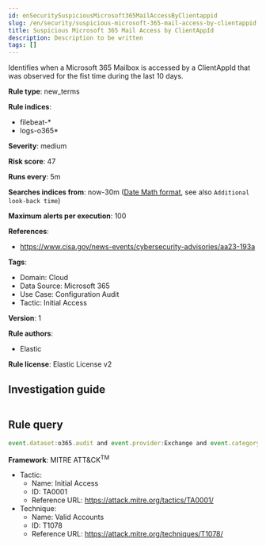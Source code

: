 ```yaml
---
id: enSecuritySuspiciousMicrosoft365MailAccessByClientappid
slug: /en/security/suspicious-microsoft-365-mail-access-by-clientappid
title: Suspicious Microsoft 365 Mail Access by ClientAppId
description: Description to be written
tags: []
---
```


<div id="suspicious-microsoft-365-mail-access-by-clientappid"></div>

Identifies when a Microsoft 365 Mailbox is accessed by a ClientAppId that was observed for the fist time during the last 10 days.

**Rule type**: new_terms

**Rule indices**: 

* filebeat-*
* logs-o365*

**Severity**: medium

**Risk score**: 47

**Runs every**: 5m

**Searches indices from**: now-30m ([Date Math format](((ref))/common-options.html#date-math), see also <DocLink id="enSecurityRulesUiCreate" section="set-the-rules-schedule">`Additional look-back time`</DocLink>)

**Maximum alerts per execution**: 100

**References**: 

* https://www.cisa.gov/news-events/cybersecurity-advisories/aa23-193a

**Tags**: 

* Domain: Cloud
* Data Source: Microsoft 365
* Use Case: Configuration Audit
* Tactic: Initial Access

**Version**: 1

**Rule authors**: 

* Elastic

**Rule license**: Elastic License v2

## Investigation guide

```markdown

```

## Rule query

```js
event.dataset:o365.audit and event.provider:Exchange and event.category:web and event.action:MailItemsAccessed and event.outcome:success

```

**Framework**: MITRE ATT&CK<sup>TM</sup>

* Tactic:
    * Name: Initial Access
    * ID: TA0001
    * Reference URL: https://attack.mitre.org/tactics/TA0001/
* Technique:
    * Name: Valid Accounts
    * ID: T1078
    * Reference URL: https://attack.mitre.org/techniques/T1078/

